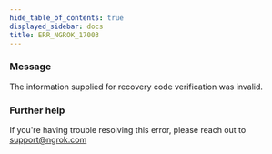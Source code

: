 ```yaml
---
hide_table_of_contents: true
displayed_sidebar: docs
title: ERR_NGROK_17003
---
```


### Message

The information supplied for recovery code verification was invalid.

### Further help

If you're having trouble resolving this error, please reach out to [support@ngrok.com](mailto:support@ngrok.com?subject=Help%20with%20ERR_NGROK_17003)
